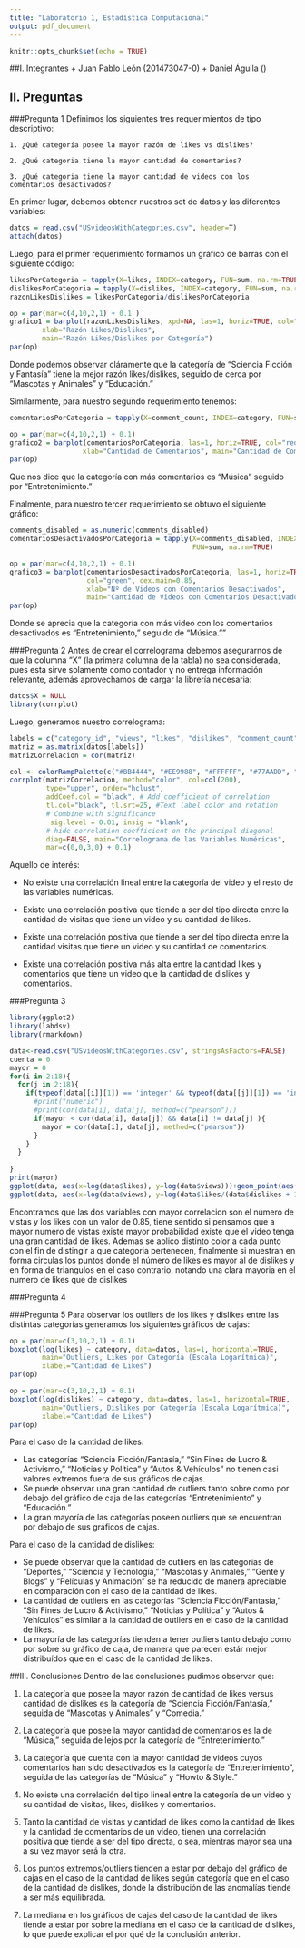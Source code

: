 ---
title: "Laboratorio 1, Estadística Computacional"
output: pdf_document
---

```{r setup, include=FALSE}
knitr::opts_chunk$set(echo = TRUE)
```

##I. Integrantes
  + Juan Pablo León (201473047-0)
  + Daniel Águila ()

## II. Preguntas
###Pregunta 1
Definimos los siguientes tres requerimientos de tipo descriptivo:

    1. ¿Qué categoría posee la mayor razón de likes vs dislikes?
    
    2. ¿Qué categoria tiene la mayor cantidad de comentarios?
    
    3. ¿Qué categoria tiene la mayor cantidad de videos con los comentarios desactivados?

En primer lugar, debemos obtener nuestros set de datos y las diferentes variables:

```{r}
datos = read.csv("USvideosWithCategories.csv", header=T)
attach(datos)
```

Luego, para el primer requerimiento formamos un gráfico de barras con el siguiente código:

```{r 1.1}
likesPorCategoria = tapply(X=likes, INDEX=category, FUN=sum, na.rm=TRUE)
dislikesPorCategoria = tapply(X=dislikes, INDEX=category, FUN=sum, na.rm=TRUE)
razonLikesDislikes = likesPorCategoria/dislikesPorCategoria

op = par(mar=c(4,10,2,1) + 0.1 )
grafico1 = barplot(razonLikesDislikes, xpd=NA, las=1, horiz=TRUE, col="blue",
        xlab="Razón Likes/Dislikes", 
        main="Razón Likes/Dislikes por Categoría")
par(op)
```
Donde podemos observar cláramente que la categoría de "Sciencia Ficción y Fantasía" tiene la mejor razón likes/dislikes, seguido de cerca por "Mascotas y Animales" y "Educación."

Similarmente, para nuestro segundo requerimiento tenemos:

```{r 1.2}
comentariosPorCategoria = tapply(X=comment_count, INDEX=category, FUN=sum, na.rm=TRUE)

op = par(mar=c(4,10,2,1) + 0.1)
grafico2 = barplot(comentariosPorCategoria, las=1, horiz=TRUE, col="red",
                  xlab="Cantidad de Comentarios", main="Cantidad de Comentarios por Categoría")
par(op)
```

Que nos dice que la categoría con más comentarios es "Música" seguido por "Entretenimiento."

Finalmente, para nuestro tercer requerimiento se obtuvo el siguiente gráfico:

```{r 1.3}
comments_disabled = as.numeric(comments_disabled)
comentariosDesactivadosPorCategoria = tapply(X=comments_disabled, INDEX=category, 
                                             FUN=sum, na.rm=TRUE)

op = par(mar=c(4,10,2,1) + 0.1)
grafico3 = barplot(comentariosDesactivadosPorCategoria, las=1, horiz=TRUE,
                   col="green", cex.main=0.85,
                   xlab="Nº de Videos con Comentarios Desactivados", 
                   main="Cantidad de Videos con Comentarios Desactivados por Categoría")
par(op)
```

Donde se aprecia que la categoría con más video con los comentarios desactivados es "Entretenimiento," seguido de "Música.""

###Pregunta 2
Antes de crear el correlograma debemos asegurarnos de que la columna "X" (la primera columna de la tabla) no sea considerada, pues esta sirve solamente como contador y no entrega información relevante, además aprovechamos de cargar la librería necesaria:

```{r 2.1, message=FALSE}
datos$X = NULL
library(corrplot)
```
Luego, generamos nuestro correlograma:
```{r 2.2}
labels = c("category_id", "views", "likes", "dislikes", "comment_count")
matriz = as.matrix(datos[labels])
matrizCorrelacion = cor(matriz)

col <- colorRampPalette(c("#BB4444", "#EE9988", "#FFFFFF", "#77AADD", "#4477AA"))
corrplot(matrizCorrelacion, method="color", col=col(200),  
         type="upper", order="hclust", 
         addCoef.col = "black", # Add coefficient of correlation
         tl.col="black", tl.srt=25, #Text label color and rotation
         # Combine with significance
          sig.level = 0.01, insig = "blank", 
         # hide correlation coefficient on the principal diagonal
         diag=FALSE, main="Correlograma de las Variables Numéricas",
         mar=c(0,0,3,0) + 0.1) 
```

Aquello de interés:

  + No existe una correlación lineal entre la categoría del video y el resto de las variables numéricas.
    
  + Existe una correlación positiva que tiende a ser del tipo directa entre la cantidad de visitas que tiene un video y su cantidad de likes.
    
  + Existe una correlación positiva que tiende a ser del tipo directa entre la cantidad visitas que tiene un video y su cantidad de comentarios.
    
  + Existe una correlación positiva más alta entre la cantidad likes y comentarios que tiene un video que la cantidad de dislikes y comentarios.
    
###Pregunta 3

```{r 3.1, message=FALSE}
library(ggplot2)
library(labdsv)
library(rmarkdown)
```


```{r 3.2, warning=FALSE}
data<-read.csv("USvideosWithCategories.csv", stringsAsFactors=FALSE)
cuenta = 0
mayor = 0
for(i in 2:18){
  for(j in 2:18){
    if(typeof(data[[i]][1]) == 'integer' && typeof(data[[j]][1]) == 'integer'){
      #print("numeric")
      #print(cor(data[i], data[j], method=c("pearson")))
      if(mayor < cor(data[i], data[j]) && data[i] != data[j] ){
        mayor = cor(data[i], data[j], method=c("pearson"))
      }
    }  
  }
  
}
print(mayor)
ggplot(data, aes(x=log(data$likes), y=log(data$views)))+geom_point(aes(color = factor(data$category),shape = factor(data$dislikes>data$likes)))+stat_smooth(method = "glm",col = "#C42128",se = FALSE,size = 1)+labs(title = "Laboratorio de ESTACA 1",x="Likes",y="Vistas")
ggplot(data, aes(x=log(data$views), y=log(data$likes/(data$dislikes + 1))))+geom_point(aes(shape=factor(data$comment_count>1000000 %in% c(TRUE) ) , color = factor(data$category)))+stat_smooth(geom = "smooth", method = "glm",col = "#C42128",se = FALSE,size = 1)+labs(title = "Laboratorio de ESTACA 1",x="Likes",y="Ratio")
```

Encontramos que las dos variables con mayor correlacion son el número de vistas y los likes con un valor de 0.85, tiene sentido si pensamos que a mayor numero de vistas existe mayor probabilidad existe que el video tenga una gran cantidad de likes. Ademas se aplico distinto color a cada punto con el fin de distingir a que categoria pertenecen, finalmente si muestran en forma circulas los puntos donde el número de likes es mayor al de dislikes y en forma de triangulos en el caso contrario, notando una clara mayoria en el numero de likes que de dislikes

###Pregunta 4

###Pregunta 5
Para observar los outliers de los likes y dislikes entre las distintas categorías generamos los siguientes gráficos de cajas:

```{r 5, warning=FALSE}
op = par(mar=c(3,10,2,1) + 0.1)
boxplot(log(likes) ~ category, data=datos, las=1, horizontal=TRUE,
        main="Outliers, Likes por Categoría (Escala Logarítmica)",
        xlabel="Cantidad de Likes")
par(op)

op = par(mar=c(3,10,2,1) + 0.1)
boxplot(log(dislikes) ~ category, data=datos, las=1, horizontal=TRUE,
        main="Outliers, Dislikes por Categoría (Escala Logarítmica)",
        xlabel="Cantidad de Likes")
par(op)

```

Para el caso de la cantidad de likes:

 + Las categorías "Sciencia Ficción/Fantasía," "Sin Fines de Lucro & Activismo," "Noticias y Política" y "Autos & Vehículos" no tienen casi valores extremos fuera de sus gráficos de cajas.
 + Se puede observar una gran cantidad de outliers tanto sobre como por debajo del gráfico de caja de las categorías "Entretenimiento" y "Educación."
 + La gran mayoría de las categorías poseen outliers que se encuentran por debajo de sus gráficos de cajas.
 
Para el caso de la cantidad de dislikes:

 + Se puede observar que la cantidad de outliers en las categorías de "Deportes," "Sciencia y Tecnología," "Mascotas y Animales," "Gente y Blogs" y "Películas y Animación" se ha reducido de manera apreciable en comparación con el caso de la cantidad de likes.
 + La cantidad de outliers en las categorías "Sciencia Ficción/Fantasía," "Sin Fines de Lucro & Activismo," "Noticias y Política" y "Autos & Vehículos" es similar a la cantidad de outliers en el caso de la cantidad de likes.
 + La mayoría de las categorías tienden a tener outliers tanto debajo como por sobre su gráfico de caja, de manera que parecen estár mejor distribuídos que en el caso de la cantidad de likes.
 
 
##III. Conclusiones
Dentro de las conclusiones pudimos observar que:

  1. La categoría que posee la mayor razón de cantidad de likes versus cantidad de dislikes es la categoría de "Sciencia Ficción/Fantasía," seguida de "Mascotas y Animales" y "Comedia."
  
  2. La categoría que posee la mayor cantidad de comentarios es la de "Música," seguida de lejos por la categoría de "Entretenimiento."
  
  3. La categoría que cuenta con la mayor cantidad de videos cuyos comentarios han sido desactivados es la categoría de "Entretenimiento", seguida de las categorías de "Música" y "Howto & Style."
  
  4. No existe una correlación del tipo lineal entre la categoría de un video y su cantidad de visitas, likes, dislikes y comentarios.
  
  5. Tanto la cantidad de visitas y cantidad de likes como la cantidad de likes y la cantidad de comentarios de un video, tienen una correlación positiva que tiende a ser del tipo directa, o sea, mientras mayor sea una a su vez mayor será la otra.
  
  6. Los puntos extremos/outliers tienden a estar por debajo del gráfico de cajas en el caso de la cantidad de likes según categoría que en el caso de la cantidad de dislikes, donde la distribución de las anomalías tiende a ser más equilibrada. 
  
  7. La mediana en los gráficos de cajas del caso de la cantidad de likes tiende a estar por sobre la mediana en el caso de la cantidad de dislikes, lo que puede explicar el por qué de la conclusión anterior.
  
  